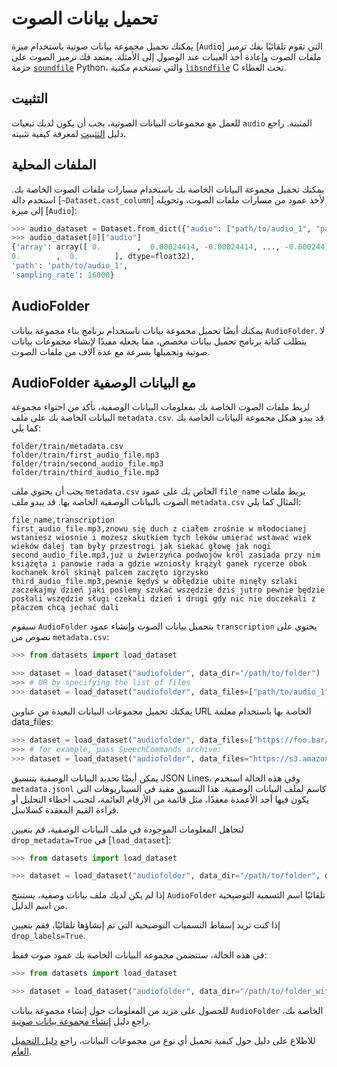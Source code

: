 # تحميل بيانات الصوت

يمكنك تحميل مجموعة بيانات صوتية باستخدام ميزة [`Audio`] التي تقوم تلقائيًا بفك ترميز ملفات الصوت وإعادة أخذ العينات عند الوصول إلى الأمثلة. يعتمد فك ترميز الصوت على حزمة [`soundfile`](https://github.com/bastibe/python-soundfile) Python، والتي تستخدم مكتبة [`libsndfile`](https://github.com/libsndfile/libsndfile) C تحت الغطاء.

## التثبيت

للعمل مع مجموعات البيانات الصوتية، يجب أن يكون لديك تبعيات `audio` المثبتة. راجع دليل [التثبيت](./installation#audio) لمعرفة كيفية تثبيته.

## الملفات المحلية

يمكنك تحميل مجموعة البيانات الخاصة بك باستخدام مسارات ملفات الصوت الخاصة بك. استخدم دالة [`~Dataset.cast_column`] لأخذ عمود من مسارات ملفات الصوت، وتحويله إلى ميزة [`Audio`]:

```py
>>> audio_dataset = Dataset.from_dict({"audio": ["path/to/audio_1", "path/to/audio_2", ..., "path/to/audio_n"]}).cast_column("audio", Audio())
>>> audio_dataset[0]["audio"]
{'array': array([ 0.        ,  0.00024414, -0.00024414, ..., -0.00024414,
0.        ,  0.        ], dtype=float32),
'path': 'path/to/audio_1',
'sampling_rate': 16000}
```

## AudioFolder

يمكنك أيضًا تحميل مجموعة بيانات باستخدام برنامج بناء مجموعة بيانات `AudioFolder`. لا يتطلب كتابة برنامج تحميل بيانات مخصص، مما يجعله مفيدًا لإنشاء مجموعات بيانات صوتية وتحميلها بسرعة مع عدة آلاف من ملفات الصوت.

## AudioFolder مع البيانات الوصفية

لربط ملفات الصوت الخاصة بك بمعلومات البيانات الوصفية، تأكد من احتواء مجموعة البيانات الخاصة بك على ملف `metadata.csv`. قد يبدو هيكل مجموعة البيانات الخاصة بك كما يلي:

```
folder/train/metadata.csv
folder/train/first_audio_file.mp3
folder/train/second_audio_file.mp3
folder/train/third_audio_file.mp3
```

يجب أن يحتوي ملف `metadata.csv` الخاص بك على عمود `file_name` يربط ملفات الصوت بالبيانات الوصفية الخاصة بها. قد يبدو ملف `metadata.csv` المثال كما يلي:

```text
file_name,transcription
first_audio_file.mp3,znowu się duch z ciałem zrośnie w młodocianej wstaniesz wiosnie i możesz skutkiem tych leków umierać wstawać wiek wieków dalej tam były przestrogi jak siekać głowę jak nogi
second_audio_file.mp3,już u źwierzyńca podwojów król zasiada przy nim książęta i panowie rada a gdzie wzniosły krążył ganek rycerze obok kochanek król skinął palcem zaczęto igrzysko
third_audio_file.mp3,pewnie kędyś w obłędzie ubite minęły szlaki zaczekajmy dzień jaki poślemy szukać wszędzie dziś jutro pewnie będzie posłali wszędzie sługi czekali dzień i drugi gdy nic nie doczekali z płaczem chcą jechać dali
```

سيقوم `AudioFolder` بتحميل بيانات الصوت وإنشاء عمود `transcription` يحتوي على نصوص من `metadata.csv`:

```py
>>> from datasets import load_dataset

>>> dataset = load_dataset("audiofolder", data_dir="/path/to/folder")
>>> # OR by specifying the list of files
>>> dataset = load_dataset("audiofolder", data_files=["path/to/audio_1", "path/to/audio_2", ..., "path/to/audio_n"])
```

يمكنك تحميل مجموعات البيانات البعيدة من عناوين URL الخاصة بها باستخدام معلمة data_files:

```py
>>> dataset = load_dataset("audiofolder", data_files=["https://foo.bar/audio_1", "https://foo.bar/audio_2", ..., "https://foo.bar/audio_n"])
>>> # for example, pass SpeechCommands archive:
>>> dataset = load_dataset("audiofolder", data_files="https://s3.amazonaws.com/datasets.huggingface.co/SpeechCommands/v0.01/v0.01_test.tar.gz")
```

يمكن أيضًا تحديد البيانات الوصفية بتنسيق JSON Lines، وفي هذه الحالة استخدم `metadata.jsonl` كاسم لملف البيانات الوصفية. هذا التنسيق مفيد في السيناريوهات التي يكون فيها أحد الأعمدة معقدًا، مثل قائمة من الأرقام العائمة، لتجنب أخطاء التحليل أو قراءة القيم المعقدة كسلاسل.

لتجاهل المعلومات الموجودة في ملف البيانات الوصفية، قم بتعيين `drop_metadata=True` في [`load_dataset`]:

```py
>>> from datasets import load_dataset

>>> dataset = load_dataset("audiofolder", data_dir="/path/to/folder", drop_metadata=True)
```

إذا لم يكن لديك ملف بيانات وصفية، يستنتج `AudioFolder` تلقائيًا اسم التسمية التوضيحية من اسم الدليل.

إذا كنت تريد إسقاط التسميات التوضيحية التي تم إنشاؤها تلقائيًا، فقم بتعيين `drop_labels=True`.

في هذه الحالة، ستتضمن مجموعة البيانات الخاصة بك عمود صوت فقط:

```py
>>> from datasets import load_dataset

>>> dataset = load_dataset("audiofolder", data_dir="/path/to/folder_without_metadata", drop_labels=True)
```

<Tip>

للحصول على مزيد من المعلومات حول إنشاء مجموعة بيانات `AudioFolder` الخاصة بك، راجع دليل [إنشاء مجموعة بيانات صوتية](./audio_dataset).

</Tip>

للاطلاع على دليل حول كيفية تحميل أي نوع من مجموعات البيانات، راجع <a class="underline decoration-sky-400 decoration-2 font-semibold" href="./loading">دليل التحميل العام</a>.